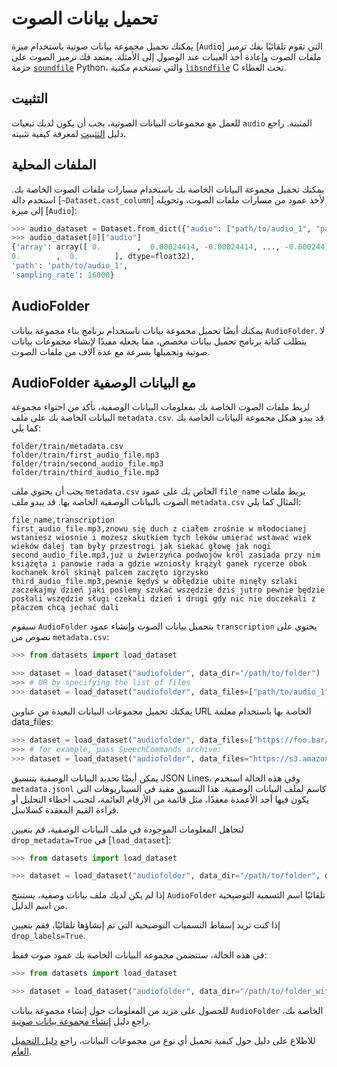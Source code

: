 # تحميل بيانات الصوت

يمكنك تحميل مجموعة بيانات صوتية باستخدام ميزة [`Audio`] التي تقوم تلقائيًا بفك ترميز ملفات الصوت وإعادة أخذ العينات عند الوصول إلى الأمثلة. يعتمد فك ترميز الصوت على حزمة [`soundfile`](https://github.com/bastibe/python-soundfile) Python، والتي تستخدم مكتبة [`libsndfile`](https://github.com/libsndfile/libsndfile) C تحت الغطاء.

## التثبيت

للعمل مع مجموعات البيانات الصوتية، يجب أن يكون لديك تبعيات `audio` المثبتة. راجع دليل [التثبيت](./installation#audio) لمعرفة كيفية تثبيته.

## الملفات المحلية

يمكنك تحميل مجموعة البيانات الخاصة بك باستخدام مسارات ملفات الصوت الخاصة بك. استخدم دالة [`~Dataset.cast_column`] لأخذ عمود من مسارات ملفات الصوت، وتحويله إلى ميزة [`Audio`]:

```py
>>> audio_dataset = Dataset.from_dict({"audio": ["path/to/audio_1", "path/to/audio_2", ..., "path/to/audio_n"]}).cast_column("audio", Audio())
>>> audio_dataset[0]["audio"]
{'array': array([ 0.        ,  0.00024414, -0.00024414, ..., -0.00024414,
0.        ,  0.        ], dtype=float32),
'path': 'path/to/audio_1',
'sampling_rate': 16000}
```

## AudioFolder

يمكنك أيضًا تحميل مجموعة بيانات باستخدام برنامج بناء مجموعة بيانات `AudioFolder`. لا يتطلب كتابة برنامج تحميل بيانات مخصص، مما يجعله مفيدًا لإنشاء مجموعات بيانات صوتية وتحميلها بسرعة مع عدة آلاف من ملفات الصوت.

## AudioFolder مع البيانات الوصفية

لربط ملفات الصوت الخاصة بك بمعلومات البيانات الوصفية، تأكد من احتواء مجموعة البيانات الخاصة بك على ملف `metadata.csv`. قد يبدو هيكل مجموعة البيانات الخاصة بك كما يلي:

```
folder/train/metadata.csv
folder/train/first_audio_file.mp3
folder/train/second_audio_file.mp3
folder/train/third_audio_file.mp3
```

يجب أن يحتوي ملف `metadata.csv` الخاص بك على عمود `file_name` يربط ملفات الصوت بالبيانات الوصفية الخاصة بها. قد يبدو ملف `metadata.csv` المثال كما يلي:

```text
file_name,transcription
first_audio_file.mp3,znowu się duch z ciałem zrośnie w młodocianej wstaniesz wiosnie i możesz skutkiem tych leków umierać wstawać wiek wieków dalej tam były przestrogi jak siekać głowę jak nogi
second_audio_file.mp3,już u źwierzyńca podwojów król zasiada przy nim książęta i panowie rada a gdzie wzniosły krążył ganek rycerze obok kochanek król skinął palcem zaczęto igrzysko
third_audio_file.mp3,pewnie kędyś w obłędzie ubite minęły szlaki zaczekajmy dzień jaki poślemy szukać wszędzie dziś jutro pewnie będzie posłali wszędzie sługi czekali dzień i drugi gdy nic nie doczekali z płaczem chcą jechać dali
```

سيقوم `AudioFolder` بتحميل بيانات الصوت وإنشاء عمود `transcription` يحتوي على نصوص من `metadata.csv`:

```py
>>> from datasets import load_dataset

>>> dataset = load_dataset("audiofolder", data_dir="/path/to/folder")
>>> # OR by specifying the list of files
>>> dataset = load_dataset("audiofolder", data_files=["path/to/audio_1", "path/to/audio_2", ..., "path/to/audio_n"])
```

يمكنك تحميل مجموعات البيانات البعيدة من عناوين URL الخاصة بها باستخدام معلمة data_files:

```py
>>> dataset = load_dataset("audiofolder", data_files=["https://foo.bar/audio_1", "https://foo.bar/audio_2", ..., "https://foo.bar/audio_n"])
>>> # for example, pass SpeechCommands archive:
>>> dataset = load_dataset("audiofolder", data_files="https://s3.amazonaws.com/datasets.huggingface.co/SpeechCommands/v0.01/v0.01_test.tar.gz")
```

يمكن أيضًا تحديد البيانات الوصفية بتنسيق JSON Lines، وفي هذه الحالة استخدم `metadata.jsonl` كاسم لملف البيانات الوصفية. هذا التنسيق مفيد في السيناريوهات التي يكون فيها أحد الأعمدة معقدًا، مثل قائمة من الأرقام العائمة، لتجنب أخطاء التحليل أو قراءة القيم المعقدة كسلاسل.

لتجاهل المعلومات الموجودة في ملف البيانات الوصفية، قم بتعيين `drop_metadata=True` في [`load_dataset`]:

```py
>>> from datasets import load_dataset

>>> dataset = load_dataset("audiofolder", data_dir="/path/to/folder", drop_metadata=True)
```

إذا لم يكن لديك ملف بيانات وصفية، يستنتج `AudioFolder` تلقائيًا اسم التسمية التوضيحية من اسم الدليل.

إذا كنت تريد إسقاط التسميات التوضيحية التي تم إنشاؤها تلقائيًا، فقم بتعيين `drop_labels=True`.

في هذه الحالة، ستتضمن مجموعة البيانات الخاصة بك عمود صوت فقط:

```py
>>> from datasets import load_dataset

>>> dataset = load_dataset("audiofolder", data_dir="/path/to/folder_without_metadata", drop_labels=True)
```

<Tip>

للحصول على مزيد من المعلومات حول إنشاء مجموعة بيانات `AudioFolder` الخاصة بك، راجع دليل [إنشاء مجموعة بيانات صوتية](./audio_dataset).

</Tip>

للاطلاع على دليل حول كيفية تحميل أي نوع من مجموعات البيانات، راجع <a class="underline decoration-sky-400 decoration-2 font-semibold" href="./loading">دليل التحميل العام</a>.